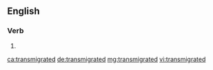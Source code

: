 ==English==

===Verb===
{{head|en|verb form}}

# {{en-past of|transmigrate}}

[[ca:transmigrated]]
[[de:transmigrated]]
[[mg:transmigrated]]
[[vi:transmigrated]]